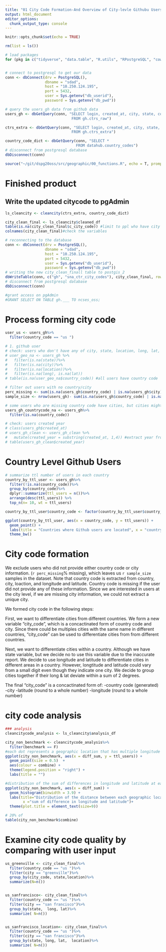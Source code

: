 ```yaml
---
title: "01 City Code Formation-And Overview of City-levle Githubu Users"
output: html_document
editor_options: 
  chunk_output_type: console
---
```


```r
knitr::opts_chunk$set(echo = TRUE)
```


```r
rm(list = ls())

# load packages 
for (pkg in c("tidyverse", "data.table", "R.utils", "RPostgreSQL", "cowplot", "maditr", "stringr", "stringi",  "dplyr", "leaflet", "leaflet.extras", "sp", "maps", "maptools", "statebins", "tools", "statebins","sp", "maps", "maptools")) {library(pkg, character.only = TRUE)}


# connect to postgresql to get our data
conn <- dbConnect(drv = PostgreSQL(), 
                  dbname = "sdad", 
                  host = "10.250.124.195", 
                  port = 5432, 
                  user = Sys.getenv("db_userid"), 
                  password = Sys.getenv("db_pwd"))

# query the users_gh data from github data 
users_gh <- dbGetQuery(conn, "SELECT login, created_at, city, state, country_code, location, long, lat
                              FROM gh.ctrs_raw")

ctrs_extra <- dbGetQuery(conn, "SELECT login, created_at, city, state, country_code, location, long, lat, cc_multiple, cc_viz
                              FROM gh.ctrs_extra")

country_code_dict <- dbGetQuery(conn, "SELECT *
                                FROM datahub.country_codes")
# disconnect from postgresql database 
dbDisconnect(conn)

source("~/git/dspg20oss/src/geographic/00_functions.R", echo = T, prompt.echo = "", spaced = F)
```

# Finished product
## Write the updated citycode to pgAdmin
```r
ls_cleancity <- cleancity(ctrs_extra, country_code_dict)

city_clean_final <- ls_cleancity$cleaned_df
table(is.na(city_clean_final$c_city_code)) #limit to ppl who have city code
colnames(city_clean_final)#check the variables

# reconnecting to the database 
conn <- dbConnect(drv = PostgreSQL(), 
                  dbname = "sdad", 
                  host = "10.250.124.195", 
                  port = 5432, 
                  user = Sys.getenv("db_userid"), 
                  password = Sys.getenv("db_pwd"))
# writing the new city_clean_finall table to postgis_2
dbWriteTable(conn, c("gh", "sna_ctr_city_codes"), city_clean_final, row.names=F)
# disconnect from postgresql database  
dbDisconnect(conn)

#grant access on pgAdmin
#GRANT SELECT ON TABLE gh.___ TO ncses_oss;  
```


# Process forming city code
```r

user_us <- users_gh%>%
  filter(country_code == "us ")

# 1. github user
# check: users who don't have any of city, state, location, long, lat, don't have country code
# user_geo_na <- users_gh %>%
#   filter(is.na(state))%>%
#   filter(is.na(city))%>%
#   filter(is.na(location))%>%
#   filter(is.na(long), is.na(lat))
# table(is.na(user_geo_na$country_code)) #all users have country code

# filter out users with no country/city
perc_missing <- sum(is.na(users_gh$country_code) | is.na(users_gh$city))/nrow(users_gh) #percent missing
sample_size <- nrow(users_gh)- sum(is.na(users_gh$country_code) | is.na(users_gh$city)) #number of gh users after exlucding missing country code or city

# some users who are missing country code have cities, but cities might not be reliable
users_gh_countrycode_na <- users_gh%>%
  filter(is.na(country_code))

# check: users created year
# class(users_gh$created_at) 
# users_gh_clean <- users_gh_clean %>%
#   mutate(created_year = substring(created_at, 1,4)) #extract year from the date
# table(users_gh_clean$created_year)
```

# Country Level Github Users
```r
# summarize ttl number of users in each country
country_by_ttl_user <- users_gh%>%
  filter(!is.na(country_code))%>%
  group_by(country_code)%>%
  dplyr::summarize(ttl_users = n())%>%
  arrange(desc(ttl_users)) %>%
  top_n(n= 10, wt = ttl_users)

country_by_ttl_user$country_code <- factor(country_by_ttl_user$country_code, levels = country_by_ttl_user$country_code[order(country_by_ttl_user$ttl_users)])

ggplot(country_by_ttl_user, aes(x = country_code, y = ttl_users)) +
  geom_point() +
  labs(title = "Countries where Github users are located", x = "country", y = "total number of users") +
  theme_bw() 
```



# City code formation
We exclude users who did not provide either country code or city information. (`r perc_missing`% missing), which leaves us `r sample_size` samples in the dataset. Note that country code is extracted from country, city, loaction, and longitude and latitude. Country code is missing if the user did not provide any of these information. Since we are interested in users at the city level, if we are missing city information, we could not extract a unique city.    

We formed city code in the following steps:   

First, we want to differentiate cities from different countries. We form a new variable "city_code", which is a concactinated form of country code and city. Since there could be multiples cities with the same name in different countries, "city_code" can be used to differentiate cities from from different countries.

Next, we want to differentiate cities within a country. Although we have state variable, but we decide no to use this variable due to the inaccurate report. We decide to use longitude and latitude to differentiate cities in different areas in a country. However, longtitude and latitude could vary from a small digit even though they indicate one city. We decide to group cities together if their long & lat deviate within a sum of 2 degrees. 

The final "city_code" is a concactinated form of:
  -country code (generated)
  -city
  -latitude (round to a whole number)
  -longitude (round to a whole number)

# city code analysis
```r
### analysis
cleancitycode_analysis <- ls_cleancity$analysis_df

city_non_benchmark <- cleancitycode_analysis%>%
  filter(benchmark == F)
#each dot represents a geographic location that has multiple longitude and latitude
ggplot(city_non_benchmark, aes(x = diff_sum, y = ttl_users)) +
  geom_point(size = 0.5)  + 
  aes(colour = combine) + 
  theme(legend.position = "right") + 
  labs(title = "")

#distribution of the sum of differences in longitude and latitude at each of the geographic location comparing to the benchmarked city.
ggplot(city_non_benchmark, aes(x = diff_sum)) +
  geom_histogram(binwidth = 3.9) + 
  labs(title="Distribution of the distance between each geographic location with the benchark city",
        x ="sum of difference in longitude and latitude")+
  theme(plot.title = element_text(size=9))

# 20% of 
table(city_non_benchmark$combine)
```


# Examine city code quality by comparing with user input
```r
us_greenville <- city_clean_final%>%
  filter(country_code == "us ")%>%
  filter(city == "greenville")%>%
  group_by(city_code, state,location)%>%
  summarize(N=n())


us_sanfrancisco<- city_clean_final%>%
  filter(country_code == "us ")%>%
  filter(city == "san francisco")%>%
  group_by(state,  long, lat)%>%
  summarize( N=n())


us_sanfrancisco_location<- city_clean_final%>%
  filter(country_code == "us ")%>%
  filter(city == "san francisco")%>%
  group_by(state, long, lat,  location)%>%
  summarize( N=n())
```

